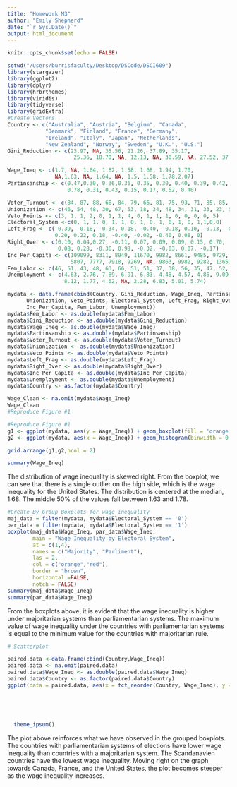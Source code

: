 ```yaml
---
title: "Homework M3"
author: "Emily Shepherd"
date: "`r Sys.Date()`"
output: html_document
---
```


```r
knitr::opts_chunk$set(echo = FALSE)
```

```r
setwd("/Users/burrisfaculty/Desktop/DSCode/DSCI609")
library(stargazer)
library(ggplot2)
library(dplyr)
library(hrbrthemes)
library(viridis)
library(tidyverse)
library(gridExtra)
#Create Vectors
Country <- c("Australia", "Austria", "Belgium", "Canada",
            "Denmark", "Finland", "France", "Germany",
            "Ireland", "Italy", "Japan", "Netherlands",
            "New Zealand", "Norway", "Sweden", "U.K.", "U.S.")
Gini_Reduction <- c(23.97, NA, 35.56, 21.26, 37.89, 35.17,
                     25.36, 18.70, NA, 12.13, NA, 30.59, NA, 27.52, 37.89, 22.67, 17.60)

Wage_Ineq <- c(1.7, NA, 1.64, 1.82, 1.58, 1.68, 1.94, 1.70,
               NA,1.63, NA, 1.64, NA, 1.5, 1.58, 1.78,2.07)
Partinsanship <- c(0.47,0.30, 0.36,0.36, 0.35, 0.30, 0.40, 0.39, 0.42, 0.37,
                   0.78, 0.31, 0.43, 0.15, 0.17, 0.52, 0.40)

Voter_Turnout <- c(84, 87, 88, 68, 84, 79, 66, 81, 75, 93, 71, 85, 85, 80, 84, 76, 56)
Unionization <- c(46, 54, 48, 30, 67, 53, 18, 34, 48, 34, 31, 33, 23, 54, 67, 42, 23)
Veto_Points <- c(3, 1, 1, 2, 0, 1, 1, 4, 0, 1, 1, 1, 0, 0, 0, 0, 5)
Electoral_System <-c(0, 1, 1, 0, 1, 1, 0, 1, 0, 1, 0, 1, 0, 1,1,0,0)
Left_Frag <- c(-0.39, -0.18, -0.34, 0.18, -0.40, -0.18, 0.10, -0.13, -0.33,
               0.20, 0.22, 0.18, -0.40, -0.02, -0.40, 0.08, 0)
Right_Over <- c(0.10, 0.04,0.27, -0.11, 0.07, 0.09, 0.09, 0.15, 0.70,
                0.08, 0.28, -0.36, 0.98, -0.32, -0.03, 0.07, -0.17)
Inc_Per_Capita <- c(109099, 8311, 8949, 11670, 9982, 8661, 9485, 9729,
                    5807, 7777, 7918, 9269, NA, 9863, 9982, 9282, 13651)
Fem_Labor <- c(46, 51, 43, 48, 63, 66, 51, 51, 37, 38, 56, 35, 47, 52, 63, 54, 53)
Unemployment <- c(4.63, 2.76, 7.89, 6.91, 6.83, 4.48, 4.57, 4.86, 9.09,
                  8.12, 1.77, 4.62, NA, 2.28, 6.83, 5.01, 5.74)

mydata <- data.frame(cbind(Country, Gini_Reduction, Wage_Ineq, Partinsanship, Voter_Turnout,
      Unionization, Veto_Points, Electoral_System, Left_Frag, Right_Over,
      Inc_Per_Capita, Fem_Labor, Unemployment))
mydata$Fem_Labor <- as.double(mydata$Fem_Labor)
mydata$Gini_Reduction <- as.double(mydata$Gini_Reduction)
mydata$Wage_Ineq <- as.double(mydata$Wage_Ineq)
mydata$Partinsanship <- as.double(mydata$Partinsanship)
mydata$Voter_Turnout <- as.double(mydata$Voter_Turnout)
mydata$Unionization <- as.double(mydata$Unionization)
mydata$Veto_Points <- as.double(mydata$Veto_Points)
mydata$Left_Frag <- as.double(mydata$Left_Frag)
mydata$Right_Over <- as.double(mydata$Right_Over)
mydata$Inc_Per_Capita <- as.double(mydata$Inc_Per_Capita)
mydata$Unemployment <- as.double(mydata$Unemployment)
mydata$Country <- as.factor(mydata$Country)

Wage_Clean <- na.omit(mydata$Wage_Ineq)
Wage_Clean
#Reproduce Figure #1

```

```r
#Reproduce Figure #1
g1 <- ggplot(mydata, aes(y = Wage_Ineq)) + geom_boxplot(fill = 'orange', color = 'red') + theme_ipsum()
g2 <- ggplot(mydata, aes(x = Wage_Ineq)) + geom_histogram(binwidth = 0.11, fill = 'orange', color = 'red') + theme_ipsum()

grid.arrange(g1,g2,ncol = 2)

summary(Wage_Ineq)
```

The distribution of wage inequality is skewed right. From the boxplot, we can see that there is a single outlier on the high side, which is the wage inequality for the United States. The distribution is centered at the median, 1.68. The middle 50% of the values fall between 1.63 and 1.78.

```r
#Create By Group Boxplots for wage inequality
maj_data = filter(mydata, mydata$Electoral_System == '0')
par_data = filter(mydata, mydata$Electoral_System == '1')
boxplot(maj_data$Wage_Ineq, par_data$Wage_Ineq,
        main = "Wage Inequality by Electoral System",
        at = c(1,4),
        names = c("Majority", "Parliment"),
        las = 2,
        col = c("orange","red"),
        border = "brown",
        horizontal =FALSE,
        notch = FALSE)
summary(maj_data$Wage_Ineq)
summary(par_data$Wage_Ineq)
```

From the boxplots above, it is evident that the wage inequality is higher under majoritarian systems than parliamentarian systems. The maximum value of wage inequality under the countries with parliamentarian systems is equal to the minimum value for the countries with majoritarian rule.

```r
# Scatterplot

paired.data <-data.frame(cbind(Country,Wage_Ineq))
paired.data <- na.omit(paired.data)
paired.data$Wage_Ineq <- as.double(paired.data$Wage_Ineq)
paired.data$Country <- as.factor(paired.data$Country)
ggplot(data = paired.data, aes(x = fct_reorder(Country, Wage_Ineq), y = Wage_Ineq)) + geom_point(color="orange",
                                                                                                 fill="red",
                                                                                                 shape=21,
                                                                                                 alpha=0.5,
                                                                                                 size=6,
                                                                                                 stroke = 2) +
  theme_ipsum() 


```

The plot above reinforces what we have observed in the grouped boxplots. The countries with parliamentarian systems of elections have lower wage inequality than countries with a majoritarian system. The Scandanavien countries have the lowest wage inequality. Moving right on the graph towards Canada, France, and the United States, the plot becomes steeper as the wage inequality increases.
